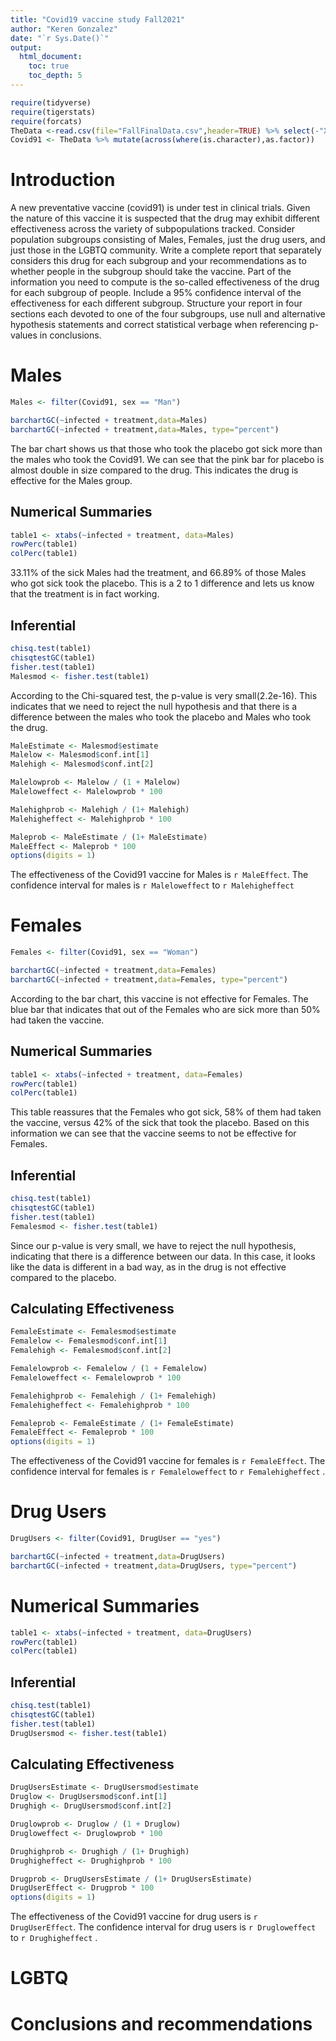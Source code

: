 ```yaml
---
title: "Covid19 vaccine study Fall2021"
author: "Keren Gonzalez"
date: "`r Sys.Date()`"
output: 
  html_document:
    toc: true
    toc_depth: 5
---
```



```r
require(tidyverse)
require(tigerstats)
require(forcats)
TheData <-read.csv(file="FallFinalData.csv",header=TRUE) %>% select(-"X.1", -"X")
Covid91 <- TheData %>% mutate(across(where(is.character),as.factor)) 
```

# Introduction

A new  preventative vaccine (covid91) is under test in clinical trials. Given the nature of this vaccine it is suspected that the drug may exhibit different effectiveness across the variety of subpopulations tracked. Consider population subgroups consisting of Males, Females, just the drug users, and just those in the LGBTQ community. Write a complete report that separately considers this drug for each subgroup and your recommendations as to whether people in the subgroup should take the vaccine. Part of the information you need to compute is the so-called effectiveness of the drug for each subgroup of people. Include a 95% confidence interval of the effectiveness for each different subgroup. Structure your report in four sections each devoted to one of the four subgroups, use null and alternative hypothesis statements and correct statistical verbage when referencing p-values in conclusions.

# Males

```r
Males <- filter(Covid91, sex == "Man")
```


```r
barchartGC(~infected + treatment,data=Males)
barchartGC(~infected + treatment,data=Males, type="percent")
```

The bar chart shows us that those who took the placebo got sick more than the males who took the Covid91. We can see that the pink bar for placebo is almost double in size compared to the drug. This indicates the drug is effective for the Males group.

## Numerical Summaries  
```r
table1 <- xtabs(~infected + treatment, data=Males)
rowPerc(table1)
colPerc(table1)
```

33.11% of the sick Males had the treatment, and 66.89% of those Males who got sick took the placebo. This is a 2 to 1 difference and lets us know that the treatment is in fact working.

## Inferential  

```r
chisq.test(table1)
chisqtestGC(table1)
fisher.test(table1)
Malesmod <- fisher.test(table1)
```

According to the Chi-squared test, the p-value is very small(2.2e-16). This indicates that we need to reject the null hypothesis and that there is a difference between the males who took the placebo and Males who took the drug.

```r
MaleEstimate <- Malesmod$estimate 
Malelow <- Malesmod$conf.int[1]
Malehigh <- Malesmod$conf.int[2]

Malelowprob <- Malelow / (1 + Malelow)
Maleloweffect <- Malelowprob * 100

Malehighprob <- Malehigh / (1+ Malehigh)
Malehigheffect <- Malehighprob * 100

Maleprob <- MaleEstimate / (1+ MaleEstimate)
MaleEffect <- Maleprob * 100
options(digits = 1)
```

The effectiveness of the Covid91 vaccine for Males is `r MaleEffect`. The confidence interval for males is `r Maleloweffect` to `r Malehigheffect`


# Females

```r
Females <- filter(Covid91, sex == "Woman")
```
```r
barchartGC(~infected + treatment,data=Females)
barchartGC(~infected + treatment,data=Females, type="percent")
```

According to the bar chart, this vaccine is not effective for Females. The blue bar that indicates that out of the Females who are sick more than 50% had taken the vaccine.

## Numerical Summaries  
```r
table1 <- xtabs(~infected + treatment, data=Females)
rowPerc(table1)
colPerc(table1)
```
This table reassures that the Females who got sick, 58% of them had taken the vaccine, versus 42% of the sick that took the placebo. Based on this information we can see that the vaccine seems to not be effective for Females.

## Inferential  

```r
chisq.test(table1)
chisqtestGC(table1)
fisher.test(table1)
Femalesmod <- fisher.test(table1)
```

Since our p-value is very small, we have to reject the null hypothesis, indicating that there is a difference between our data. In this case, it looks like the data is different in a bad way, as in the drug is not effective compared to the placebo.

## Calculating Effectiveness

```r
FemaleEstimate <- Femalesmod$estimate 
Femalelow <- Femalesmod$conf.int[1]
Femalehigh <- Femalesmod$conf.int[2]

Femalelowprob <- Femalelow / (1 + Femalelow)
Femaleloweffect <- Femalelowprob * 100

Femalehighprob <- Femalehigh / (1+ Femalehigh)
Femalehigheffect <- Femalehighprob * 100

Femaleprob <- FemaleEstimate / (1+ FemaleEstimate)
FemaleEffect <- Femaleprob * 100
options(digits = 1)
```

The effectiveness of the Covid91 vaccine for females is `r FemaleEffect`. The confidence interval for females is `r Femaleloweffect` to `r Femalehigheffect` . 


# Drug Users

```r
DrugUsers <- filter(Covid91, DrugUser == "yes")
```
```r
barchartGC(~infected + treatment,data=DrugUsers)
barchartGC(~infected + treatment,data=DrugUsers, type="percent")
```

# Numerical Summaries

```r
table1 <- xtabs(~infected + treatment, data=DrugUsers)
rowPerc(table1)
colPerc(table1)
```
## Inferential 

```r
chisq.test(table1)
chisqtestGC(table1)
fisher.test(table1)
DrugUsersmod <- fisher.test(table1)
```


## Calculating Effectiveness

```r
DrugUsersEstimate <- DrugUsersmod$estimate 
Druglow <- DrugUsersmod$conf.int[1]
Drughigh <- DrugUsersmod$conf.int[2]

Druglowprob <- Druglow / (1 + Druglow)
Drugloweffect <- Druglowprob * 100

Drughighprob <- Drughigh / (1+ Drughigh)
Drughigheffect <- Drughighprob * 100

Drugprob <- DrugUsersEstimate / (1+ DrugUsersEstimate)
DrugUserEffect <- Drugprob * 100
options(digits = 1)
```

The effectiveness of the Covid91 vaccine for drug users is `r DrugUserEffect`. The confidence interval for drug users is `r Drugloweffect` to `r Drughigheffect` . 

# LGBTQ

# Conclusions and recommendations

